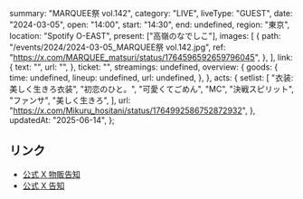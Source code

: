   summary: "MARQUEE祭 vol.142",
  category: "LIVE",
  liveType: "GUEST",
  date: "2024-03-05",
  open: "14:00",
  start: "14:30",
  end: undefined,
  region: "東京",
  location: "Spotify O-EAST",
  present: ["高嶺のなでしこ"],
  images: [
    {
      path: "/events/2024/2024-03-05_MARQUEE祭 vol.142.jpg",
      ref: "https://x.com/MARQUEE_matsuri/status/1764596592659796045",
    },
  ],
  link: {
    text: "",
    url: "",
  },
  ticket: "",
  streamings: undefined,
  overview: {
    goods: {
      time: undefined,
      lineup: undefined,
      url: undefined,
    },
  },
  acts: {
    setlist: [
      "衣装:美しく生きろ衣装",
      "初恋のひと。",
      "可愛くてごめん",
      "MC",
      "決戦スピリット",
      "ファンサ",
      "美しく生きろ",
    ],
    url: "https://x.com/Mikuru_hositani/status/1764992586752872932",
  },
  updatedAt: "2025-06-14",
};

## リンク

- [公式 X 物販告知](https://x.com/takanenofficial/status/1764272708282663177)
- [公式 X 告知](https://x.com/takanenofficial/status/1748661901595459909)
